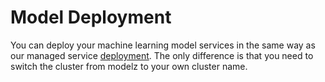 # Model Deployment

You can deploy your machine learning model services in the same way as our managed service [deployment](../gettingstarted/deploy.mdx). The only difference is that you need to switch the cluster from modelz to your own cluster name.